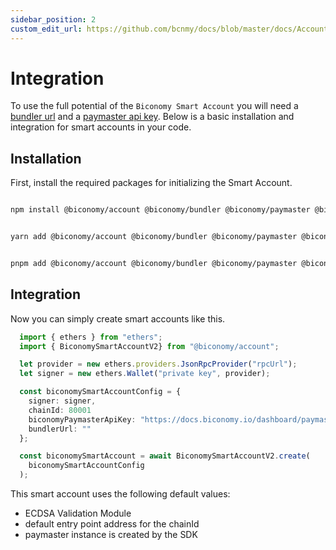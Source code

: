 ```yaml
---
sidebar_position: 2
custom_edit_url: https://github.com/bcnmy/docs/blob/master/docs/Account/integration.mdx
---
```


# Integration

To use the full potential of the `Biconomy Smart Account` you will need a [bundler url](/Bundler/integration) and a [paymaster api key](/paymaster). Below is a basic installation and integration for smart accounts in your code.

## Installation

First, install the required packages for initializing the Smart Account.


<Tabs>
<TabItem value="js" label="npm">

```bash

npm install @biconomy/account @biconomy/bundler @biconomy/paymaster @biconomy/common @biconomy/core-types @biconomy/modules

```

</TabItem>
<TabItem value="py" label="yarn">

```bash

yarn add @biconomy/account @biconomy/bundler @biconomy/paymaster @biconomy/common @biconomy/core-types @biconomy/modules

```

</TabItem>
<TabItem value="java" label="pnpm">

```bash

pnpm add @biconomy/account @biconomy/bundler @biconomy/paymaster @biconomy/common @biconomy/core-types @biconomy/modules

```

</TabItem>
</Tabs>

## Integration

Now you can simply create smart accounts like this.

```typescript
  import { ethers } from "ethers";
  import { BiconomySmartAccountV2} from "@biconomy/account";

  let provider = new ethers.providers.JsonRpcProvider("rpcUrl");
  let signer = new ethers.Wallet("private key", provider);

  const biconomySmartAccountConfig = {
    signer: signer,
    chainId: 80001
    biconomyPaymasterApiKey: "https://docs.biconomy.io/dashboard/paymaster",
    bundlerUrl: ""
  };

  const biconomySmartAccount = await BiconomySmartAccountV2.create(
    biconomySmartAccountConfig
  );
```

This smart account uses the following default values:

- ECDSA Validation Module
- default entry point address for the chainId
- paymaster instance is created by the SDK
